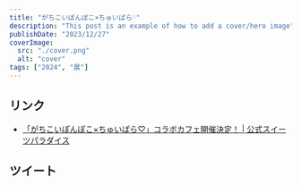 ```yaml
---
title: "がちこいぽんぽこ×ちゅいぱら♡"
description: "This post is an example of how to add a cover/hero image"
publishDate: "2023/12/27"
coverImage:
  src: "./cover.png"
  alt: "cover"
tags: ["2024", "展"]
---
```



## リンク

- [「がちこいぽんぽこ×ちゅいぱら♡」コラボカフェ開催決定！ | 公式スイーツパラダイス](https://www.sweets-paradise.jp/collaboration/ponpoko)

## ツイート

<Twitter url="https://x.com/dokudamichang/status/1740002833771237698" />